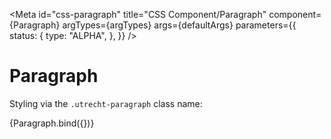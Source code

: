 <!-- @license CC0-1.0 -->


<Meta
  id="css-paragraph"
  title="CSS Component/Paragraph"
  component={Paragraph}
  argTypes={argTypes}
  args={defaultArgs}
  parameters={{
    status: {
      type: "ALPHA",
    },
  }}
/>

# Paragraph

Styling via the `.utrecht-paragraph` class name:

<Canvas>
  <Story name="Default" args={exampleArgs}>
    {Paragraph.bind({})}
  </Story>
</Canvas>

<ArgsTable story="Default" />
